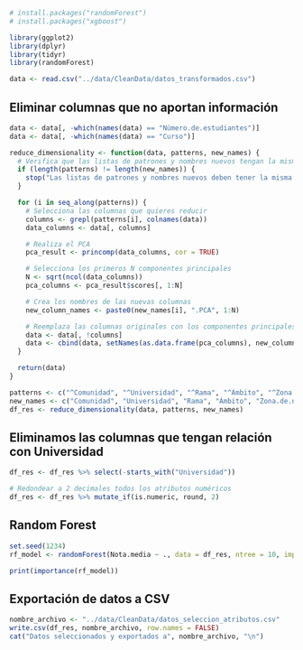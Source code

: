 ```r
# install.packages("randomForest")
# install.packages("xgboost")
```

```r
library(ggplot2)
library(dplyr)
library(tidyr)
library(randomForest)
```

```r
data <- read.csv("../data/CleanData/datos_transformados.csv")
```

## Eliminar columnas que no aportan información

```r

data <- data[, -which(names(data) == "Número.de.estudiantes")]
data <- data[, -which(names(data) == "Curso")]
```

```r
reduce_dimensionality <- function(data, patterns, new_names) {
  # Verifica que las listas de patrones y nombres nuevos tengan la misma longitud
  if (length(patterns) != length(new_names)) {
    stop("Las listas de patrones y nombres nuevos deben tener la misma longitud")
  }

  for (i in seq_along(patterns)) {
    # Selecciona las columnas que quieres reducir
    columns <- grepl(patterns[i], colnames(data))
    data_columns <- data[, columns]

    # Realiza el PCA
    pca_result <- princomp(data_columns, cor = TRUE)

    # Selecciona los primeros N componentes principales
    N <- sqrt(ncol(data_columns))
    pca_columns <- pca_result$scores[, 1:N]

    # Crea los nombres de las nuevas columnas
    new_column_names <- paste0(new_names[i], ".PCA", 1:N)

    # Reemplaza las columnas originales con los componentes principales
    data <- data[, !columns]
    data <- cbind(data, setNames(as.data.frame(pca_columns), new_column_names))
  }

  return(data)
}
```

```r
patterns <- c("^Comunidad", "^Universidad", "^Rama", "^Ámbito", "^Zona.de.nacionalidad")
new_names <- c("Comunidad", "Universidad", "Rama", "Ámbito", "Zona.de.nacionalidad")
df_res <- reduce_dimensionality(data, patterns, new_names)
```

## Eliminamos las columnas que tengan relación con Universidad

```r
df_res <- df_res %>% select(-starts_with("Universidad"))
```

```r
# Redondear a 2 decimales todos los atributos numéricos
df_res <- df_res %>% mutate_if(is.numeric, round, 2)
```

## Random Forest

```r
set.seed(1234)
rf_model <- randomForest(Nota.media ~ ., data = df_res, ntree = 10, importance = TRUE)

print(importance(rf_model))
```

## Exportación de datos a CSV

```r

nombre_archivo <- "../data/CleanData/datos_seleccion_atributos.csv"
write.csv(df_res, nombre_archivo, row.names = FALSE)
cat("Datos seleccionados y exportados a", nombre_archivo, "\n")
```

